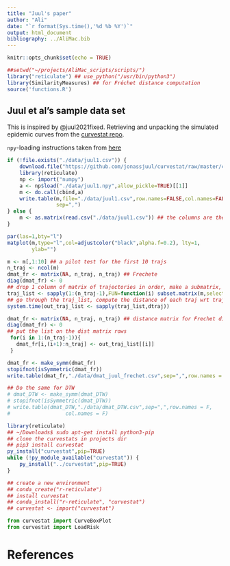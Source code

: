 ```yaml
---
title: "Juul's paper"
author: "Ali"
date: "`r format(Sys.time(),'%d %b %Y')`"
output: html_document
bibliography: ../AliMac.bib
---
```


```r
knitr::opts_chunk$set(echo = TRUE)
```

```r
##setwd("~/projects/AliMac_scripts/scripts/")
library("reticulate") ## use_python("/usr/bin/python3")
library(SimilarityMeasures) ## for Fréchet distance computation
source('functions.R')
```


## Juul et al's sample data set

This is inspired by @juul2021fixed. 
Retrieving and unpacking the simulated epidemic curves from
the [curvestat repo](https://github.com/jonassjuul/curvestat/).

`npy`-loading instructions  taken from [here](https://cran.r-project.org/web/packages/RcppCNPy/vignettes/UsingReticulate.pdf)

```r
if (!file.exists("./data/juul1.csv")) {
    download.file("https://github.com/jonassjuul/curvestat/raw/master/curvestat/tests/test_data/curves_DKE3.npy", dest="./data/juul1.npy")
    library(reticulate)
    np <- import("numpy")
    a <- np$load("./data/juul1.npy",allow_pickle=TRUE)[[1]]
    m <- do.call(cbind,a)
    write.table(m,file="./data/juul1.csv",row.names=FALSE,col.names=FALSE,
                sep=",")
} else {
    m <- as.matrix(read.csv("./data/juul1.csv")) ## the columns are the trajs
}
```

```r
par(las=1,bty="l")
matplot(m,type="l",col=adjustcolor("black",alpha.f=0.2), lty=1,
        ylab="")
```

```r
m <- m[,1:10] ## a pilot test for the first 10 trajs
n_traj <- ncol(m)
dmat_fr <- matrix(NA, n_traj, n_traj) ## Frechete
diag(dmat_fr) <- 0
## drop 1 column of matrix of trajectories in order, make a submatrix, save it in a traj_list element
traj_list <- sapply(1:(n_traj-1),FUN=function(i) subset.matrix(m,select = c(i:n_traj)))
## go through the traj_list, compute the distance of each traj wrt trajs after it  
system.time(out_traj_list <- sapply(traj_list,dtraj))

dmat_fr <- matrix(NA, n_traj, n_traj) ## distance matrix for Frechet dist
diag(dmat_fr) <- 0
## put the list on the dist matrix rows
 for(i in 1:(n_traj-1)){
   dmat_fr[i,(i+1):n_traj] <- out_traj_list[[i]]
 }

dmat_fr <- make_symm(dmat_fr)
stopifnot(isSymmetric(dmat_fr))
write.table(dmat_fr,"./data/dmat_juul_frechet.csv",sep=",",row.names = F, col.names = F)

## Do the same for DTW
# dmat_DTW <- make_symm(dmat_DTW)
# stopifnot(isSymmetric(dmat_DTW))
# write.table(dmat_DTW,"./data/dmat_DTW.csv",sep=",",row.names = F,
#                  col.names = F)

```



```r
library(reticulate)
## ~/Downloads$ sudo apt-get install python3-pip
## clone the curvestats in projects dir
## pip3 install curvestat
py_install("curvestat",pip=TRUE)
while (!py_module_available("curvestat")) {
    py_install("../curvestat",pip=TRUE)
}

## create a new environment 
## conda_create("r-reticulate")
## install curvestat
## conda_install("r-reticulate", "curvestat")
## curvestat <- import("curvestat")
```

```python
from curvestat import CurveBoxPlot
from curvestat import LoadRisk
```


# References



